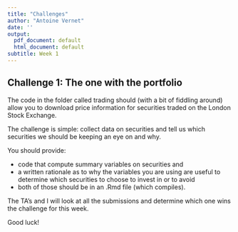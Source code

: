 ```yaml
---
title: "Challenges"
author: "Antoine Vernet"
date: ''
output:
  pdf_document: default
  html_document: default
subtitle: Week 1
---
```


## Challenge 1: The one with the portfolio

The code in the folder called trading should (with a bit of fiddling around) allow you to download price information for securities traded on the London Stock Exchange.

The challenge is simple: collect data on securities and tell us which securities we should be keeping an eye on and why.

You should provide: 

- code that compute summary variables on securities and 
- a written rationale as to why the variables you are using are useful to determine which securities to choose to invest in or to avoid
- both of those should be in an .Rmd file (which compiles).

The TA's and I will look at all the submissions and determine which one wins the challenge for this week.

Good luck!
